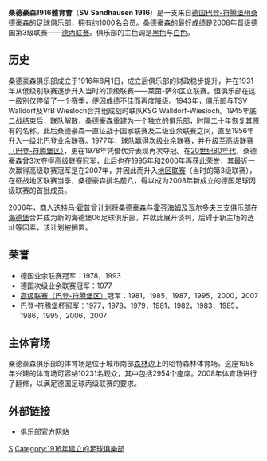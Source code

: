 {{noteTA
|G1=足球
|T=zh-hans:桑德豪森; zh-hk:辛特侯遜; zh-tw:桑德豪森
|1=zh-hans:桑德豪森; zh-hk:辛特侯遜; zh-tw:桑德豪森
}}{{Unreferenced |time=2009-08-19T08:47:47+00:00 }}
{{Football club infobox
| clubname      = 辛特侯遜<br />''Sandhausen''
| image         = [[文件:SVSandhausen.png|180px]]
| fullname      = SV 1916 Sandhausen e.V.
| nickname      = 
| founded       = 1916年
| ground        = 哈特森林体育场
| city          = [[桑德豪森|桑德豪森]]
| capacity      = 10,231
| chairman      = 
| manager       = {{tsl|de|Gerd Dais|盖德·戴斯}}
| league        = [[德國足球乙級聯賽|德國足球乙級聯賽]]
| season        = [[2021年至2022年德國足球乙級聯賽|2021–22]]
| position      = 德乙，第 14 位
| pattern_la1=|pattern_b1=_Puma black horizontal 2012|pattern_ra1=
| leftarm1=ffffff|body1=ffffff|rightarm1=ffffff|shorts1=000000|socks1=ffffff
| pattern_la2=|pattern_b2=_Puma white horizontal 2012|pattern_ra2=
| leftarm2=000000|body2=000000|rightarm2=000000|shorts2=000000|socks2=FFFFFF
}}

'''桑德豪森1916體育會'''（'''SV Sandhausen 1916'''）是一支来自[[德国|德国]][[巴登-符腾堡州|巴登-符腾堡州]][[桑德豪森|桑德豪森]]的足球俱乐部，拥有约1000名会员。桑德豪森的最好成绩是2008年晋级德国第3级联赛——[[德国足球丙级联赛|德丙联赛]]。俱乐部的主色调是[[黑色|黑色]]与[[白色|白色]]。

== 历史 ==
桑德豪森俱乐部成立于1916年8月1日，成立后俱乐部的财政稳步提升，并在1931年从低级别联赛逐步升入当时的顶级联赛——莱茵-萨尔区立联赛。但俱乐部在这一级别仅停留了一个赛季，便因成绩不佳而再度降级。1943年，俱乐部与TSV Walldorf及VfB Wiesloch合并组成战时联队KSG Walldorf-Wiesloch。1945年底[[二战|二战]]结束后，联队解散，桑德豪森重建为一个独立的俱乐部，时隔二十年恢复其原有的名称。此后桑德豪森一直征战于国家联赛及二级业余联赛之间，直至1956年升入一级北巴登业余联赛。1977年，球队赢得次级业余联赛，并升级至[[高级联赛|高级联赛（巴登-符腾堡区）]]，更在1978年凭借优异表现再次夺冠。在[[20世纪80年代|20世纪80年代]]，桑德豪森曾3次夺得[[高级联赛|高级联赛]]冠军，此后也在1995年和2000年再获此荣誉，其最近一次赢得高级联赛冠军是在2007年，并因此而升入[[地区联赛|地区联赛]]（当时的第3级联赛），在征战地区联赛当季，桑德豪森排名前八，得以成为2008年新成立的德国足球丙级联赛的首批成员。

2006年，商人[[迭特马·霍普|迭特马·霍普]]曾计划将桑德豪森与[[霍芬海姆足球俱乐部|霍芬海姆]]及[[瓦尔多夫足球俱乐部|瓦尔多夫]]三支俱乐部在[[海德堡|海德堡]]合并成为新的海德堡06足球俱乐部，并就此展开谈判，后碍于新主场的选址等因素，该计划被搁置。

==荣誉==
* 德国业余联赛冠军：1978，1993
* 德国次级业余联赛冠军：1977
* [[高级联赛|高级联赛（巴登-符腾堡区）]]冠军：1981，1985，1987，1995，2000，2007
* 巴登-符腾堡杯冠军：1977，1978，1979，1981，1982，1983，1985，1986，1995，2006，2007

==主体育场==
桑德豪森俱乐部的体育场是位于城市南部[[森林|森林]]边上的哈特森林体育场。这座1958年兴建的体育场可容纳10231名观众，其中包括2954个座席。2008年体育场进行了翻修，以满足德国足球丙级联赛的要求。

==外部链接==
* {{de}}[http://www.svsandhausen.de/ 俱乐部官方网站] {{Wayback|url=http://www.svsandhausen.de/ |date=20090529082622 }}

{{德乙}}
{{Authority control}}
[[Category:德國足球俱樂部|S]]
[[Category:1916年建立的足球俱樂部|Category:1916年建立的足球俱樂部]]